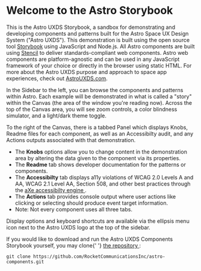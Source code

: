 
<Meta title="Astro UXDS/Welcome/Start Here" />

# Welcome to the Astro Storybook

This is the Astro UXDS Storybook, a sandbox for demonstrating and developing components and patterns built for
the Astro Space UX Design System ("Astro UXDS"). This demonstration is built using the open source tool
[Storybook](https://storybook.js.org/) using JavaScript and Node.js. All Astro components are built
using <a href="https://stenciljs.com/docs/introduction" target="_blank">Stencil</a> to deliver standards-compliant web components.
Astro web components are platform-agnostic and can be used in any JavaScript framework of your choice or directly in the browser
using static HTML. For more about the Astro UXDS purpose and approach to space app experiences, check out <a href="https://www.astrouxds.com/" target="_blank">AstroUXDS.com</a>.

In the Sidebar to the left, you can browse the components and patterns within Astro. Each example will
be demonstrated in what is called a "story" within the Canvas (the area of the window you're
reading now). Across the top of the Canvas area, you will see zoom controls, a color blindness
simulator, and a light/dark theme toggle.

<p>
    To the right of the Canvas, there is a tabbed Panel which displays Knobs,
    Readme files for each component, as well as an Accessibilty audit, and any
    Actions outputs associated with that demonstration.
</p>
<ul>
    <li>
        The <b>Knobs</b> options allow you to change content in the
        demonstration area by altering the data given to the component via its
        properties.
    </li>
    <li>
        The <b>Readme</b> tab shows developer documentation for the patterns or
        components.
    </li>
    <li>
        The <b>Accessibilty</b> tab displays a11y violations of WCAG 2.0 Levels
        A and AA, WCAG 2.1 Level AA, Section 508, and other best practices
        through the
        <a href="https://github.com/dequelabs/axe-core" target="_blank">
            aXe accessibilty engine
        </a>.
    </li>
    <li>
        The <b>Actions</b> tab provides console output where user actions like
        clicking or selecting should produce event target information.
    </li>
    <li>Note: Not every component uses all three tabs.</li>
</ul>
<p>
    Display options and keyboard shortcuts are available via the ellipsis menu
    icon next to the Astro UXDS logo at the top of the sidebar.
</p>
<p>
    If you would like to download and run the Astro UXDS Components Storybook
    yourself, you may clone{' '}
    <a
        href="https://github.com/RocketCommunicationsInc/astro-components.git"
        target="_blank"
    >
        the repository
    </a>
    :
</p>
<code class="language-sh">git clone https://github.com/RocketCommunicationsInc/astro-components.git</code>
